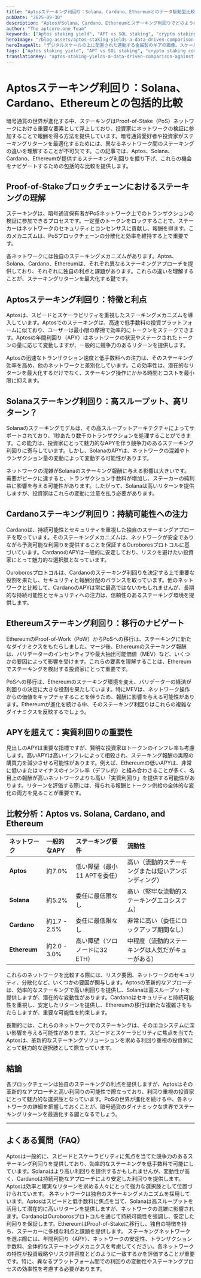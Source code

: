 ```yaml
---
title: "Aptosステーキング利回り：Solana、Cardano、Ethereumとのデータ駆動型比較"
pubDate: "2025-09-30"
description: "AptosがSolana、Cardano、Ethereumとステーキング利回りでどのように比較されるかを発見しましょう。PoSネットワークの詳細な比較で暗号通貨のリターンを最大化します。"
author: "The aptcore.one Team"
keywords: ["Aptos staking yield", "APT vs SOL staking", "crypto staking comparison", "PoS returns analysis"]
heroImage: "/blog-assets/aptos-staking-yields-a-data-driven-comparison-against-solana,-cardano,-and-ethereum.jpg"
heroImageAlt: "デジタルスケールの上に配置された連動する金属製のギアの画像。スケールは片側に積み重ねられたコインを表示しています。ギアは協力と効率を象徴し、スケールはギアとコインの間のバランスを示し、財政的安定を表しています。"
tags: ["Aptos staking yield", "APT vs SOL staking", "crypto staking comparison", "PoS returns analysis"]
translationKey: "aptos-staking-yields-a-data-driven-comparison-against-solana-cardano-and-ethereum"
---
```


# Aptosステーキング利回り：Solana、Cardano、Ethereumとの包括的比較

暗号通貨の世界が進化する中、ステーキングはProof-of-Stake（PoS）ネットワークにおける重要な要素として浮上しており、投資家にネットワークの検証に参加することで報酬を得る方法を提供しています。暗号通貨愛好者や投資家がステーキングリターンを最適化するためには、異なるネットワーク間のステーキングの違いを理解することが不可欠です。この記事では、Aptos、Solana、Cardano、Ethereumが提供するステーキング利回りを掘り下げ、これらの機会をナビゲートするための包括的な比較を提供します。

## Proof-of-Stakeブロックチェーンにおけるステーキングの理解

ステーキングは、暗号通貨保有者がPoSネットワーク上でのトランザクションの検証に参加できるプロセスです。一定量のトークンをロックすることで、ステーカーはネットワークのセキュリティとコンセンサスに貢献し、報酬を得ます。このメカニズムは、PoSブロックチェーンの分散化と効率を維持する上で重要です。

各ネットワークには独自のステーキングメカニズムがあります。Aptos、Solana、Cardano、Ethereumは、それぞれ異なるステーキングアプローチを提供しており、それぞれに独自の利点と課題があります。これらの違いを理解することが、ステーキングリターンを最大化する鍵です。

## Aptosステーキング利回り：特徴と利点

Aptosは、スピードとスケーラビリティを重視したステーキングメカニズムを導入しています。Aptosでのステーキングは、高速で低手数料の投資プラットフォームに似ており、ユーザーは最小限の摩擦で効率的にトークンをステークできます。Aptosの年間利回り（APY）はネットワークの状況やステークされたトークンの量に応じて変動しますが、一般的に競争力のあるリターンを提供します。

Aptosの迅速なトランザクション速度と低手数料への注力は、そのステーキング効率を高め、他のネットワークと差別化しています。この効率性は、潜在的なリターンを最大化するだけでなく、ステーキング操作にかかる時間とコストを最小限に抑えます。

## Solanaステーキング利回り：高スループット、高リターン？

Solanaのステーキングモデルは、その高スループットアーキテクチャによってサポートされており、1秒あたり数千のトランザクションを処理することができます。この能力は、投資家にとって魅力的なAPYを伴う競争力のあるステーキング利回りに寄与しています。しかし、SolanaのAPYは、ネットワークの混雑やトランザクション量の変動によって変動する可能性があります。

ネットワークの混雑がSolanaのステーキング報酬に与える影響は大きいです。需要がピークに達すると、トランザクション手数料が増加し、ステーカーの純利益に影響を与える可能性があります。したがって、Solanaは高いリターンを提供しますが、投資家はこれらの変動に注意を払う必要があります。

## Cardanoステーキング利回り：持続可能性への注力

Cardanoは、持続可能性とセキュリティを重視した独自のステーキングアプローチを取っています。そのステーキングメカニズムは、ネットワークが安全でありながら予測可能な利回りを提供することを保証するOuroborosプロトコルに基づいています。CardanoのAPYは一般的に安定しており、リスクを避けたい投資家にとって魅力的な選択肢となっています。

Ouroborosプロトコルは、Cardanoのステーキング利回りを決定する上で重要な役割を果たし、セキュリティと報酬分配のバランスを取っています。他のネットワークと比較して、CardanoのAPYは常に最高ではないかもしれませんが、長期的な持続可能性とセキュリティへの注力は、信頼性のあるステーキング環境を提供します。

## Ethereumステーキング利回り：移行のナビゲート

EthereumのProof-of-Work（PoW）からPoSへの移行は、ステーキングに新たなダイナミクスをもたらしました。マージ後、Ethereumのステーキング報酬は、バリデーターのインセンティブや最大抽出可能価値（MEV）など、いくつかの要因によって影響を受けます。これらの要素を理解することは、Ethereumでステーキングを検討する投資家にとって重要です。

PoSへの移行は、Ethereumのステーキング環境を変え、バリデーターの経済が利回りの決定に大きな役割を果たしています。特にMEVは、ネットワーク操作からの価値をキャプチャすることを伴うため、報酬に影響を与える可能性があります。Ethereumが進化を続ける中、そのステーキング利回りはこれらの複雑なダイナミクスを反映するでしょう。

## APYを超えて：実質利回りの重要性

見出しのAPYは重要な指標ですが、賢明な投資家はトークンのインフレ率も考慮します。高いAPYは高いインフレによって相殺され、ステーキング報酬の実際の購買力を減少させる可能性があります。例えば、Ethereumの低いAPYは、非常に低いまたはマイナスのインフレ率（デフレ的）と組み合わさることが多く、名目上の報酬が高いネットワークよりも高い「実質利回り」を提供する可能性があります。リターンを評価する際には、得られる報酬とトークン供給の全体的な変化の両方を見ることが重要です。

## 比較分析：Aptos vs. Solana, Cardano, and Ethereum

| ネットワーク | 一般的なAPY | ステーキング要件 | 流動性 |
| :--- | :--- | :--- | :--- |
| **Aptos** | 約7.0% | 低い障壁（最小11 APTを委任） | 高い（流動的ステーキングまたは短いアンボンディング） |
| **Solana** | 約5.2% | 委任に最低限なし | 高い（堅牢な流動的ステーキングエコシステム） |
| **Cardano** | 約1.7 - 2.5%| 委任に最低限なし | 非常に高い（委任にロックアップ期間なし） |
| **Ethereum**| 約2.0 - 3.0%| 高い障壁（ソロノードに32 ETH） | 中程度（流動的ステーキングは人気だがキューがある） |

これらのネットワークを比較する際には、リスク要因、ネットワークのセキュリティ、分散化など、いくつかの要因が関与します。Aptosの革新的なアプローチは、効率的なステーキングで高い利回りを提供し、Solanaは高スループットを提供しますが、潜在的な変動性があります。Cardanoはセキュリティと持続可能性を重視し、安定したリターンを提供し、Ethereumの移行は新たな複雑さをもたらしますが、重要な可能性を約束します。

長期的には、これらのネットワークでのステーキングは、そのエコシステムに深い影響を与える可能性があります。スピードとスケーラビリティに焦点を当てたAptosは、革新的なステーキングソリューションを求める利回り重視の投資家にとって魅力的な選択肢として際立っています。

## 結論

各ブロックチェーンは独自のステーキングの利点を提供しますが、Aptosはその革新的なアプローチと高い利回りの可能性で際立っており、利回り重視の投資家にとって魅力的な選択肢となっています。PoSの世界が進化を続ける中、各ネットワークの詳細を把握しておくことが、暗号通貨のダイナミックな世界でステーキングリターンを最適化する鍵となるでしょう。

---
## よくある質問（FAQ）

<Accordion summary="Aptosのステーキング利回りは他のネットワークと比べてどうですか？">
Aptosは一般的に、スピードとスケーラビリティに焦点を当てた競争力のあるステーキング利回りを提供しており、効率的なステーキングを低手数料で可能にしています。Solanaはより高い利回りを提供するかもしれませんが、変動性が高く、Cardanoは持続可能なアプローチにより安定した利回りを提供します。Aptosは効率と確実なリターンを求める人々にとって強力な選択肢として位置づけられています。
</Accordion>

<Accordion summary="Aptos、Solana、Cardano、Ethereumのステーキングメカニズムの違いは何ですか？">
各ネットワークは独自のステーキングメカニズムを採用しています。Aptosはスピードと低手数料に焦点を当て、Solanaは高スループットを活用して潜在的に高いリターンを提供しますが、ネットワークの混雑に影響されます。CardanoはOuroborosプロトコルを通じて持続可能性を強調し、安定した利回りを保証します。EthereumはProof-of-Stakeに移行し、独自の特徴を持ち、ステーカーに多様な利点と課題を提供します。
</Accordion>

<Accordion summary="ステーキングネットワークを選ぶ際に考慮すべき要因は何ですか？">
ステーキングネットワークを選ぶ際には、年間利回り（APY）、ネットワークの安定性、トランザクション手数料、全体的なステーキングメカニクスを考慮してください。各ネットワークの特性が投資戦略やリスク許容度とどのように一致するかを評価することが重要です。特に、異なるプラットフォーム間での利回りの変動性やステーキングプロセスの効率性を考慮する必要があります。
</Accordion>
